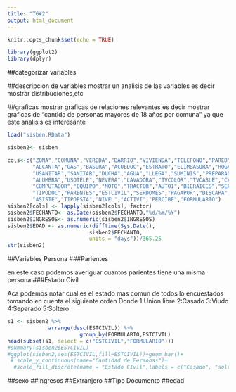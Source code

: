 ```yaml
---
title: "TG#2"
output: html_document
---
```


```r
knitr::opts_chunk$set(echo = TRUE)
```


```r
library(ggplot2)
library(dplyr)

```

##categorizar variables

##descripcion de variables
mostrar un analisis de las variables es decir mostrar distribuciones,etc

##graficas
mostrar graficas de relaciones relevantes es decir mostrar graficas de "cantida de personas mayores de 18 años por comuna"
ya que este analisis es interesante


```r
load("sisben.RData")

sisben2<- sisben

cols<-c("ZONA","COMUNA","VEREDA","BARRIO","VIVIENDA","TELEFONO","PARED","PISO","ENERGIA",
        "ALCANTA","GAS","BASURA","ACUEDUC","ESTRATO","ELIMBASURA","HOGAR","TENEVIV","USOSANI",
        "USANITAR","SANITAR","DUCHA","AGUA","LLEGA","SUMINIS","PREPARAN","COCINA","COCINAN",
        "ALUMBRA","USOTELE","NEVERA","LAVADORA","TVCOLOR","TVCABLE","CALENTA","HORNO","AIRE",
        "COMPUTADOR","EQUIPO","MOTO","TRACTOR","AUTO1","BIERAICES","SEXO","EXTRANJERO",
        "TIPODOC","PARENTES","ESTCIVIL","SERDOMES","PAGAPOR","DISCAPA","CARNET","EMBARAZA",
        "ASISTE","TIPOESTA","NIVEL","ACTIVI","PERCIBE","FORMULARIO") 
sisben2[cols] <- lapply(sisben2[cols], factor)
sisben2$FECHANTO<- as.Date(sisben2$FECHANTO,"%d/%m/%Y")
sisben2$INGRESOS<- as.numeric(sisben2$INGRESOS)
sisben2$EDAD <- as.numeric(difftime(Sys.Date(), 
                          sisben2$FECHANTO, 
                          units = "days"))/365.25
str(sisben2)

```

##Variables Persona
###Parientes 

en este caso podemos averiguar cuantos parientes tiene una misma persona
###Estado Civil

Aca podemos notar cual es el estado mas comun de todos lo encuestados tomando en cuenta el siguiente orden
Donde 1:Union libre 2:Casado 3:Viudo 4:Separado 5:Soltero
```r
s1 <- sisben2 %>%
             arrange(desc(ESTCIVIL)) %>% 
                       group_by(FORMULARIO,ESTCIVIL)
head(subset(s1, select = c("ESTCIVIL","FORMULARIO")))
#summary(sisben2$ESTCIVIL)
#ggplot(sisben2,aes(ESTCIVIL,fill=ESTCIVIL))+geom_bar()+
 # scale_y_continuous(name="Cantidad de Personas")+
  #scale_fill_discrete(name = "Estado CIvil",labels = c("Casado", "soltero", "etc","l","s"))
```

##sexo
##Ingresos
##Extranjero
##Tipo Documento
##edad
